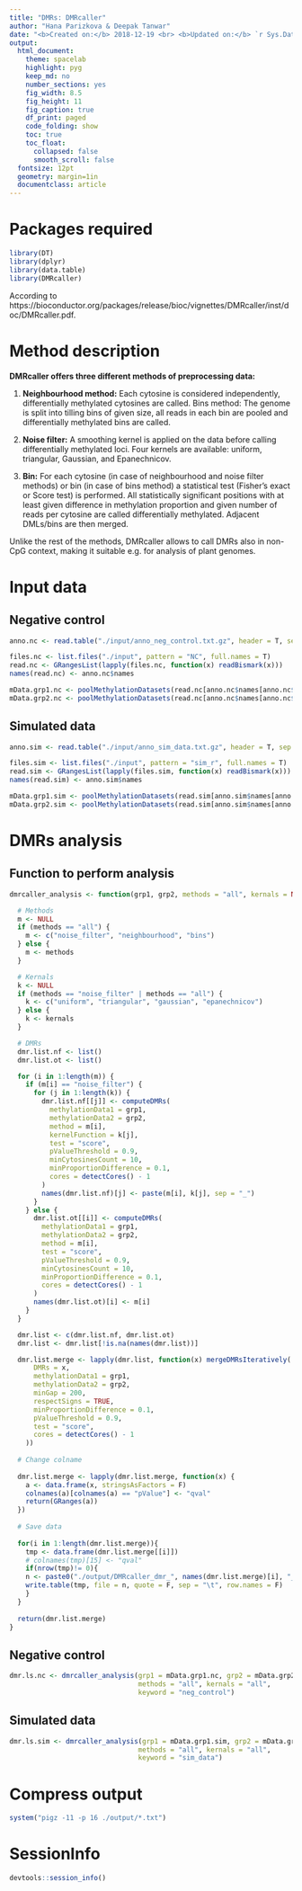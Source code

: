 ```yaml
---
title: "DMRs: DMRcaller"
author: "Hana Parizkova & Deepak Tanwar"
date: "<b>Created on:</b> 2018-12-19 <br> <b>Updated on:</b> `r Sys.Date()`"
output:
  html_document:
    theme: spacelab
    highlight: pyg
    keep_md: no
    number_sections: yes
    fig_width: 8.5
    fig_height: 11
    fig_caption: true
    df_print: paged
    code_folding: show
    toc: true
    toc_float:
      collapsed: false
      smooth_scroll: false
  fontsize: 12pt
  geometry: margin=1in
  documentclass: article
---
```


# Packages required
```r
library(DT)
library(dplyr)
library(data.table)
library(DMRcaller)
```

According to https://bioconductor.org/packages/release/bioc/vignettes/DMRcaller/inst/doc/DMRcaller.pdf.

# Method description

**DMRcaller offers three different methods of preprocessing data:**

1. **Neighbourhood method:** Each cytosine is considered independently, differentially methylated cytosines are called.
Bins method: The genome is split into tilling bins of given size, all reads in each bin are pooled and differentially methylated bins are called.

2. **Noise filter:** A smoothing kernel is applied on the data before calling differentially methylated loci. Four kernels are available: uniform, triangular, Gaussian, and Epanechnicov.

3. **Bin:** For each cytosine (in case of neighbourhood and noise filter methods) or bin (in case of bins method) a statistical test (Fisher’s exact or Score test) is performed. All statistically significant positions with at least given difference in methylation proportion and given number of reads per cytosine are called differentially methylated. Adjacent DMLs/bins are then merged.

Unlike the rest of the methods, DMRcaller allows to call DMRs also in non-CpG context, making it suitable e.g. for analysis of plant genomes.


# Input data

## Negative control
```r
anno.nc <- read.table("./input/anno_neg_control.txt.gz", header = T, sep = "\t", stringsAsFactors = F)

files.nc <- list.files("./input", pattern = "NC", full.names = T)
read.nc <- GRangesList(lapply(files.nc, function(x) readBismark(x)))
names(read.nc) <- anno.nc$names

mData.grp1.nc <- poolMethylationDatasets(read.nc[anno.nc$names[anno.nc$Group == "Group1"]])
mData.grp2.nc <- poolMethylationDatasets(read.nc[anno.nc$names[anno.nc$Group == "Group2"]])
```


## Simulated data
```r
anno.sim <- read.table("./input/anno_sim_data.txt.gz", header = T, sep = "\t", stringsAsFactors = F)

files.sim <- list.files("./input", pattern = "sim_r", full.names = T)
read.sim <- GRangesList(lapply(files.sim, function(x) readBismark(x)))
names(read.sim) <- anno.sim$names

mData.grp1.sim <- poolMethylationDatasets(read.sim[anno.sim$names[anno.sim$Group == "Group1"]])
mData.grp2.sim <- poolMethylationDatasets(read.sim[anno.sim$names[anno.sim$Group == "Group2"]])
```


# DMRs analysis

## Function to perform analysis
```r
dmrcaller_analysis <- function(grp1, grp2, methods = "all", kernals = NULL, keyword) {

  # Methods
  m <- NULL
  if (methods == "all") {
    m <- c("noise_filter", "neighbourhood", "bins")
  } else {
    m <- methods
  }

  # Kernals
  k <- NULL
  if (methods == "noise_filter" | methods == "all") {
    k <- c("uniform", "triangular", "gaussian", "epanechnicov")
  } else {
    k <- kernals
  }

  # DMRs
  dmr.list.nf <- list()
  dmr.list.ot <- list()

  for (i in 1:length(m)) {
    if (m[i] == "noise_filter") {
      for (j in 1:length(k)) {
        dmr.list.nf[[j]] <- computeDMRs(
          methylationData1 = grp1,
          methylationData2 = grp2,
          method = m[i],
          kernelFunction = k[j],
          test = "score",
          pValueThreshold = 0.9,
          minCytosinesCount = 10,
          minProportionDifference = 0.1,
          cores = detectCores() - 1
        )
        names(dmr.list.nf)[j] <- paste(m[i], k[j], sep = "_")
      }
    } else {
      dmr.list.ot[[i]] <- computeDMRs(
        methylationData1 = grp1,
        methylationData2 = grp2,
        method = m[i],
        test = "score",
        pValueThreshold = 0.9,
        minCytosinesCount = 10,
        minProportionDifference = 0.1,
        cores = detectCores() - 1
      )
      names(dmr.list.ot)[i] <- m[i]
    }
  }

  dmr.list <- c(dmr.list.nf, dmr.list.ot)
  dmr.list <- dmr.list[!is.na(names(dmr.list))]

  dmr.list.merge <- lapply(dmr.list, function(x) mergeDMRsIteratively(
      DMRs = x,
      methylationData1 = grp1,
      methylationData2 = grp2,
      minGap = 200,
      respectSigns = TRUE,
      minProportionDifference = 0.1,
      pValueThreshold = 0.9,
      test = "score",
      cores = detectCores() - 1
    ))
  
  # Change colname
  
  dmr.list.merge <- lapply(dmr.list.merge, function(x) {
    a <- data.frame(x, stringsAsFactors = F)
    colnames(a)[colnames(a) == "pValue"] <- "qval"
    return(GRanges(a))
  })
  
  # Save data
  
  for(i in 1:length(dmr.list.merge)){
    tmp <- data.frame(dmr.list.merge[[i]])
    # colnames(tmp)[15] <- "qval"
    if(nrow(tmp)!= 0){
    n <- paste0("./output/DMRcaller_dmr_", names(dmr.list.merge)[i], "_", keyword, ".txt")
    write.table(tmp, file = n, quote = F, sep = "\t", row.names = F)
    }
  }
  
  return(dmr.list.merge)
}
```


## Negative control

```r
dmr.ls.nc <- dmrcaller_analysis(grp1 = mData.grp1.nc, grp2 = mData.grp2.nc, 
                                methods = "all", kernals = "all",
                                keyword = "neg_control")
```


## Simulated data

```r
dmr.ls.sim <- dmrcaller_analysis(grp1 = mData.grp1.sim, grp2 = mData.grp2.sim, 
                                methods = "all", kernals = "all",
                                keyword = "sim_data")
```


<!-- # DMR tables -->

<!-- ## Function -->

<!-- ```{r} -->
<!-- display_table <- function(df, fdr.col){ -->
<!-- c <- df[, fdr.col][df[, fdr.col] <= 0.05] -->

<!-- if(length(c) == 0){ -->
<!-- datatable( -->
<!--   df, -->
<!--   rownames = F, -->
<!--   filter = "top", extensions = c("Buttons", "ColReorder"), options = list( -->
<!--     pageLength = 10, -->
<!--     buttons = c("copy", "csv", "excel", "pdf", "print"), -->
<!--     colReorder = list(realtime = FALSE), -->
<!--     dom = "fltBip" -->
<!--   ) -->
<!-- )   -->
<!-- } else{ -->
<!-- datatable( -->
<!--   df, -->
<!--   rownames = F, -->
<!--   filter = "top", extensions = c("Buttons", "ColReorder"), options = list( -->
<!--     pageLength = 10, -->
<!--     buttons = c("copy", "csv", "excel", "pdf", "print"), -->
<!--     colReorder = list(realtime = FALSE), -->
<!--     dom = "fltBip" -->
<!--   ) -->
<!-- ) %>% -->
<!--   formatStyle( -->
<!--     fdr.col, -->
<!--     backgroundColor = styleEqual(c, rep("#66C2A5", length(c))) -->
<!--   ) -->
<!-- } -->
<!-- } -->
<!-- ``` -->

<!-- ## Negative control -->


<!-- ```{r} -->
<!-- t <- htmltools::tagList( -->
<!--   lapply(dmr.ls.sim, function(x){ -->
<!--     df <- data.frame(x) -->
<!--     fdr.col <- "qval" -->

<!--     c <- df[, fdr.col][df[, fdr.col] <= 0.05] -->

<!-- if(length(c) == 0){ -->
<!-- datatable( -->
<!--   df, -->
<!--   rownames = F, -->
<!--   filter = "top", extensions = c("Buttons", "ColReorder"), options = list( -->
<!--     pageLength = 10, -->
<!--     buttons = c("copy", "csv", "excel", "pdf", "print"), -->
<!--     colReorder = list(realtime = FALSE), -->
<!--     dom = "fltBip" -->
<!--   ) -->
<!-- )   -->
<!-- } else{ -->
<!-- datatable( -->
<!--   df, -->
<!--   rownames = F, -->
<!--   filter = "top", extensions = c("Buttons", "ColReorder"), options = list( -->
<!--     pageLength = 10, -->
<!--     buttons = c("copy", "csv", "excel", "pdf", "print"), -->
<!--     colReorder = list(realtime = FALSE), -->
<!--     dom = "fltBip" -->
<!--   ) -->
<!-- ) %>% -->
<!--   formatStyle( -->
<!--     fdr.col, -->
<!--     backgroundColor = styleEqual(c, rep("#66C2A5", length(c))) -->
<!--   ) -->
<!--   } -->
<!-- } -->
<!-- )) -->

<!-- t -->

<!-- # # print to HTML -->
<!-- # cat("# Results \n \n ") -->
<!-- # for(i in seq_along(names(t))){ -->
<!-- #     name <- names(car_list)[i] -->
<!-- #     cat("\n \n") -->
<!-- #     cat(sprintf("## Gears: %s {.tabset .tabset-pills} \n \n", name)) -->
<!-- #     cat("### Table \n \n") -->
<!-- #     print(htmltools::tagList(datatable(car_list[[i]][["data"]]))) -->
<!-- #     cat("\n \n") -->
<!-- #     cat("### Venn \n \n") -->
<!-- #     grid.draw(car_list[[i]][["venn"]]) -->
<!-- #     cat("\n \n") -->
<!-- # } -->
<!-- ``` -->



# Compress output
```r
system("pigz -11 -p 16 ./output/*.txt")
```


# SessionInfo

```r
devtools::session_info()
```
